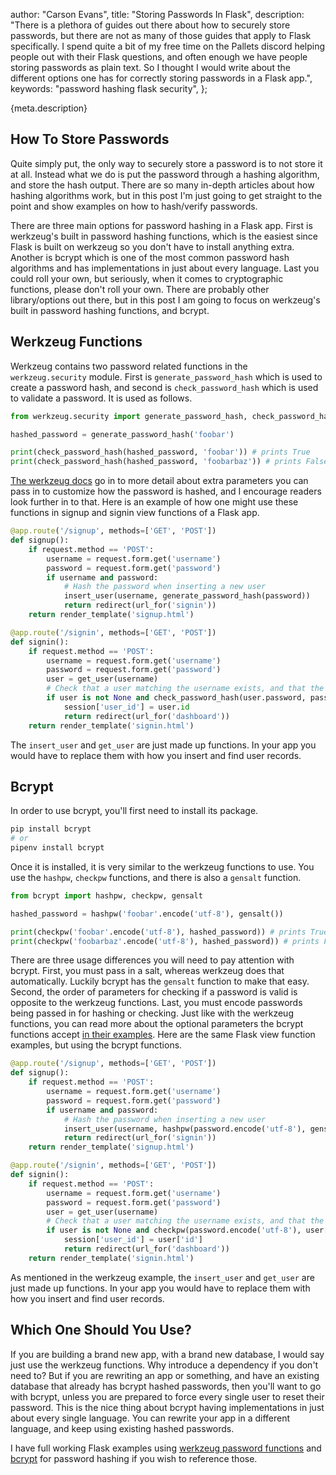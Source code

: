   author: "Carson Evans",
  title: "Storing Passwords In Flask",
  description:
    "There is a plethora of guides out there about how to securely store passwords, but there are not as many of those guides that apply to Flask specifically. I spend quite a bit of my free time on the Pallets discord helping people out with their Flask questions, and often enough we have people storing passwords as plain text. So I thought I would write about the different options one has for correctly storing passwords in a Flask app.",
  keywords: "password hashing flask security",
};

{meta.description}

## How To Store Passwords

Quite simply put, the only way to securely store a password is to not store it at all. Instead what we do is put the password through a hashing algorithm, and store the hash output. There are so many in-depth articles about how hashing algorithms work, but in this post I'm just going to get straight to the point and show examples on how to hash/verify passwords.

There are three main options for password hashing in a Flask app. First is werkzeug's built in password hashing functions, which is the easiest since Flask is built on werkzeug so you don't have to install anything extra. Another is bcrypt which is one of the most common password hash algorithms and has implementations in just about every language. Last you could roll your own, but seriously, when it comes to cryptographic functions, please don't roll your own. There are probably other library/options out there, but in this post I am going to focus on werkzeug's built in password hashing functions, and bcrypt.

## Werkzeug Functions

Werkzeug contains two password related functions in the `werkzeug.security` module. First is `generate_password_hash` which is used to create a password hash, and second is `check_password_hash` which is used to validate a password. It is used as follows.

```python
from werkzeug.security import generate_password_hash, check_password_hash

hashed_password = generate_password_hash('foobar')

print(check_password_hash(hashed_password, 'foobar')) # prints True
print(check_password_hash(hashed_password, 'foobarbaz')) # prints False
```

[The werkzeug docs](https://werkzeug.palletsprojects.com/en/1.0.x/utils/#module-werkzeug.security) go in to more detail about extra parameters you can pass in to customize how the password is hashed, and I encourage readers look further in to that. Here is an example of how one might use these functions in signup and signin view functions of a Flask app.

```python
@app.route('/signup', methods=['GET', 'POST'])
def signup():
    if request.method == 'POST':
        username = request.form.get('username')
        password = request.form.get('password')
        if username and password:
            # Hash the password when inserting a new user
            insert_user(username, generate_password_hash(password))
            return redirect(url_for('signin'))
    return render_template('signup.html')

@app.route('/signin', methods=['GET', 'POST'])
def signin():
    if request.method == 'POST':
        username = request.form.get('username')
        password = request.form.get('password')
        user = get_user(username)
        # Check that a user matching the username exists, and that the password matches
        if user is not None and check_password_hash(user.password, password):
            session['user_id'] = user.id
            return redirect(url_for('dashboard'))
    return render_template('signin.html')
```

The `insert_user` and `get_user` are just made up functions. In your app you would have to replace them with how you insert and find user records.

## Bcrypt

In order to use bcrypt, you'll first need to install its package.

```bash
pip install bcrypt
# or
pipenv install bcrypt
```

Once it is installed, it is very similar to the werkzeug functions to use. You use the `hashpw`, `checkpw` functions, and there is also a `gensalt` function.

```python
from bcrypt import hashpw, checkpw, gensalt

hashed_password = hashpw('foobar'.encode('utf-8'), gensalt())

print(checkpw('foobar'.encode('utf-8'), hashed_password)) # prints True
print(checkpw('foobarbaz'.encode('utf-8'), hashed_password)) # prints False
```

There are three usage differences you will need to pay attention with bcrypt. First, you must pass in a salt, whereas werkzeug does that automatically. Luckily bcrypt has the `gensalt` function to make that easy. Second, the order of parameters for checking if a password is valid is opposite to the werkzeug functions. Last, you must encode passwords being passed in for hashing or checking. Just like with the werkzeug functions, you can read more about the optional parameters the bcrypt functions accept [in their examples](https://github.com/pyca/bcrypt/#usage). Here are the same Flask view function examples, but using the bcrypt functions.

```python
@app.route('/signup', methods=['GET', 'POST'])
def signup():
    if request.method == 'POST':
        username = request.form.get('username')
        password = request.form.get('password')
        if username and password:
            # Hash the password when inserting a new user
            insert_user(username, hashpw(password.encode('utf-8'), gensalt()))
            return redirect(url_for('signin'))
    return render_template('signup.html')

@app.route('/signin', methods=['GET', 'POST'])
def signin():
    if request.method == 'POST':
        username = request.form.get('username')
        password = request.form.get('password')
        user = get_user(username)
        # Check that a user matching the username exists, and that the password matches
        if user is not None and checkpw(password.encode('utf-8'), user['password']):
            session['user_id'] = user['id']
            return redirect(url_for('dashboard'))
    return render_template('signin.html')
```

As mentioned in the werkzeug example, the `insert_user` and `get_user` are just made up functions. In your app you would have to replace them with how you insert and find user records.

## Which One Should You Use?

If you are building a brand new app, with a brand new database, I would say just use the werkzeug functions. Why introduce a dependency if you don't need to? But if you are rewriting an app or something, and have an existing database that already has bcrypt hashed passwords, then you'll want to go with bcrypt, unless you are prepared to force every single user to reset their password. This is the nice thing about bcrypt having implementations in just about every single language. You can rewrite your app in a different language, and keep using existing hashed passwords.

I have full working Flask examples using [werkzeug password functions](https://github.com/carc1n0gen/tutorial-apps/tree/master/flask-password-hashing-werkzeug) and [bcrypt](https://github.com/carc1n0gen/tutorial-apps/tree/master/flask-password-hashing-bcrypt) for password hashing if you wish to reference those.
